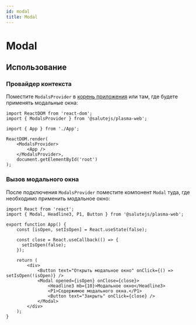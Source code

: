 ```yaml
---
id: modal
title: Modal
---
```



# Modal

<Badge title="styled-components" desctiption="Доступен только в сборке `styled-components`" />
<Description name="Modal" />
<PropsTable name="Modal" />
<StorybookLink name="Modal" />

## Использование

### Провайдер контекста
Поместите `ModalsProvider` в [корень приложения](../../#корень-приложения) или там, где будете применять модальные окна:

```tsx title="index.ts"
import ReactDOM from 'react-dom';
import { ModalsProvider } from '@salutejs/plasma-web';

import { App } from './App';

ReactDOM.render(
    <ModalsProvider>
        <App />
    </ModalsProvider>,
    document.getElementById('root')
);
```

### Вызов модального окна
После подключения `ModalsProvider` поместите компонент `Modal` туда, где необходимо применить модальное окно:

```tsx live
import React from 'react';
import { Modal, Headline3, P1, Button } from '@salutejs/plasma-web';

export function App() {
    const [isOpen, setIsOpen] = React.useState(false);

    const close = React.useCallback(() => {
      setIsOpen(false);
    });

    return (
        <div>
            <Button text="Открыть модальное окно" onClick={() => setIsOpen(!isOpen)} />
            <Modal opened={isOpen} onClose={close}>
                <Headline3 mb={10}>Модальное окно</Headline3>
                <P1>Содержимое модального окна.</P1>
                <Button text="Закрыть" onClick={close} />
            </Modal>
        </div>
    );
}
```
